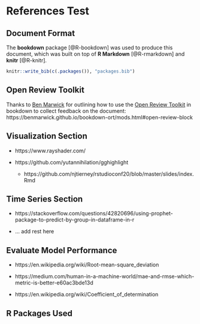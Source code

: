 # References Test

## Document Format

The **bookdown** package [@R-bookdown] was used to produce this document, which was built on top of **R Markdown** [@R-rmarkdown] and **knitr** [@R-knitr].

<!-- [TODO - ADJUST TO HAVE ONE FOR EACH ONE] -->

```r
knitr::write_bib(c(.packages()), "packages.bib")
```

## Open Review Toolkit {#open-review-toolkit-ref}

Thanks to [Ben Marwick](https://github.com/benmarwick) for outlining how to use the [Open Review Toolkit](https://www.openreviewtoolkit.org/) in bookdown to collect feedback on the document: https://benmarwick.github.io/bookdown-ort/mods.html#open-review-block

## Visualization Section

- https://www.rayshader.com/

- https://github.com/yutannihilation/gghighlight

    - https://github.com/njtierney/rstudioconf20/blob/master/slides/index.Rmd

## Time Series Section

- https://stackoverflow.com/questions/42820696/using-prophet-package-to-predict-by-group-in-dataframe-in-r 

- ... add rest here

## Evaluate Model Performance

- https://en.wikipedia.org/wiki/Root-mean-square_deviation

- https://medium.com/human-in-a-machine-world/mae-and-rmse-which-metric-is-better-e60ac3bde13d

- https://en.wikipedia.org/wiki/Coefficient_of_determination


## R Packages Used